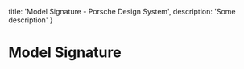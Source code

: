 
  title: 'Model Signature - Porsche Design System',
  description: 'Some description'
}

# Model Signature <ComponentStatus tagName="p-model-signature"></ComponentStatus>

<TableOfContents headings={[]} />

<Configurator tagName="p-model-signature" />